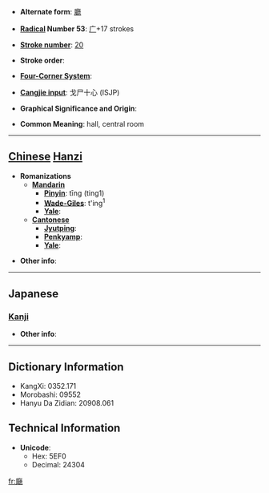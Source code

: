 * '''Alternate form''': [[廳]]

* '''[[Wiktionary:Chinese radical index| Radical]] Number 53''': [[Wiktionary:Chinese radical index 广|广]]+17 strokes

* '''[[Wiktionary:Chinese total strokes index|Stroke number]]''': [[Wiktionary:Chinese total strokes index 20|20]]

* '''Stroke order''': 

* '''[[Wiktionary:Chinese four corner index|Four-Corner System]]''': 

* '''[[Wiktionary:Chinese Cangjie index|Cangjie input]]''': 戈尸十心 (ISJP)

* '''Graphical Significance and Origin''': 

* '''Common Meaning''': hall, central room

----

== [[Chinese]] [[Hanzi]] ==

* '''Romanizations'''
** '''[[Mandarin]]'''
*** '''[[Pinyin]]''': tīng (ting1)
*** '''[[Wade-Giles]]''': t'ing<sup>1</sup>
*** '''[[Yale]]''': 
** '''[[Cantonese]]'''
*** '''[[Jyutping]]''':
*** '''[[Penkyamp]]''': 
*** '''[[Yale]]''': 

* '''Other info''': 

----

==Japanese==
===[[Kanji]]===
{{kanji|on readings=[[ちょう]] (chō), [[てい]] (tei)|kun readings=[[やくしょ]] (yakusho), [[いえ]] (ie)}}

* '''Other info''':  

----

== Dictionary Information ==

* KangXi: 0352.171
* Morobashi: 09552
* Hanyu Da Zidian: 20908.061

== Technical Information ==

* '''Unicode''':
** Hex: 5EF0
** Decimal: 24304

[[fr:廰]]